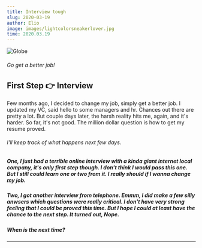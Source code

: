 ```yaml
---
title: Interview tough
slug: 2020-03-19
author: Elio
image: images/lightcolorsneakerlover.jpg
time: 2020.03.19
---
```


![Globe](images/lightcolorsneakerlover.jpg)

###### Go get a better job!

## First Step 👉 Interview

Few months ago, I decided to change my job, simply get a better job. I updated my VC, said hello to some managers and hr.
Chances out there are pretty a lot. But couple days later, the harsh reality hits me, again, and it's harder.
So far, it's not good. The million dollar question is how to get my resume proved.

###### I'll keep track of what happens next few days.
##### One, I just had a terrible online interview with a kinda giant internet local company, it's only first step though. I don't think I would pass this one. But I still could learn one or two from it. I really should if I wanna change my job.
##### Two, I got another interview from telephone. Emmm, I did make a few silly anwsers which questions were really critical. I don't have very strong feeling that I could be proved this time. But I hope I could at least have the chance to the next step. It turned out, Nope.
##### When is the next time?

---
